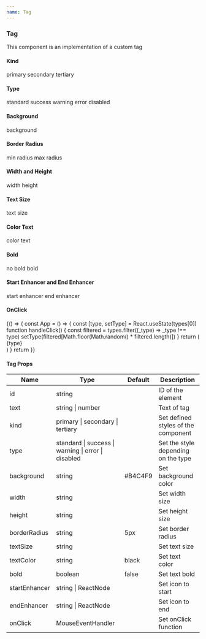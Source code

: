 ```yaml
---
name: Tag
---
```




<div />
<div>
  <H3 font="secondary">Tag</H3>
</div>

<Paragraph4>This component is an implementation of a custom tag</Paragraph4>

<div>
  <H4 font="secondary">Kind</H4>
</div>

<Playground>
  <div style={styles}>
    <Tag kind="primary" text="kind primary">
      primary
    </Tag>
    <Tag kind="secondary" text="kind secondary">
      secondary
    </Tag>
    <Tag kind="tertiary" text="kind tertiary">
      tertiary
    </Tag>
  </div>
</Playground>

<div>
  <H4 font="secondary">Type</H4>
</div>

<Playground>
  <div style={styles}>
    <Tag type="standard">standard</Tag>
    <Tag type="success">success</Tag>
    <Tag type="warning">warning</Tag>
    <Tag type="error">error</Tag>
    <Tag type="disabled">disabled</Tag>
  </div>
</Playground>

<div>
  <H4 font="secondary">Background</H4>
</div>

<Playground>
  <div style={styles}>
    <Tag background="#B4C4F9">background</Tag>
  </div>
</Playground>

<div>
  <H4 font="secondary">Border Radius</H4>
</div>

<Playground>
  <div style={styles}>
    <Tag background="#B4C4F9" borderRadius="0px">
      min radius
    </Tag>
    <Tag background="#B4C4F9" borderRadius="20px">
      max radius
    </Tag>
  </div>
</Playground>

<div>
  <H4 font="secondary">Width and Height</H4>
</div>

<Playground>
  <div style={styles}>
    <Tag background="#B4C4F9" width="80px">
      width
    </Tag>
    <Tag background="#B4C4F9" height="50px">
      height
    </Tag>
  </div>
</Playground>

<div>
  <H4 font="secondary">Text Size</H4>
</div>

<Playground>
  <div style={styles}>
    <Tag background="#B4C4F9" textSize="20px">
      text size
    </Tag>
  </div>
</Playground>

<div>
  <H4 font="secondary">Color Text</H4>
</div>

<Playground>
  <div style={styles}>
    <Tag background="#2152F7" textColor="white">
      color text
    </Tag>
  </div>
</Playground>

<div>
  <H4 font="secondary">Bold</H4>
</div>

<Playground>
  <div style={styles}>
    <Tag background="#B4C4F9">no bold</Tag>
    <Tag background="#B4C4F9" bold={true}>
      bold
    </Tag>
  </div>
</Playground>

<div>
  <H4 font="secondary">Start Enhancer and End Enhancer</H4>
</div>

<Playground>
  <div style={styles}>
    <Tag background="#B4C4F9" startEnhancer={CheckIcon}>
      start enhancer
    </Tag>
    <Tag background="#B4C4F9" endEnhancer={CheckIcon}>
      end enhancer
    </Tag>
  </div>
</Playground>

<div>
  <H4 font="secondary">OnClick</H4>
</div>

<Playground>
  {() => {
    const App = () => {
      const [type, setType] = React.useState(types[0])
      function handleClick() {
        const filtered = types.filter((_type) => _type !== type)
        setType(filtered[Math.floor(Math.random() * filtered.length)])
      }
      return (
        <div style={styles}>
          <Tag type={type} onClick={handleClick}>
            {type}
          </Tag>
        </div>
      )
    }
    return <App />
  }}
</Playground>

<H4>Tag Props</H4>
<table>
  <thead>
    <tr>
      <th>Name</th>
      <th>Type</th>
      <th>Default</th>
      <th>Description</th>
    </tr>
  </thead>
  <tbody>
    <tr>
      <td>id</td>
      <td>string</td>
      <td></td>
      <td>ID of the element</td>
    </tr>
    <tr>
      <td>text</td>
      <td>string | number</td>
      <td></td>
      <td>Text of tag</td>
    </tr>
    <tr>
      <td>kind</td>
      <td>primary | secondary | tertiary</td>
      <td></td>
      <td>Set defined styles of the component</td>
    </tr>
    <tr>
      <td>type</td>
      <td>standard | success | warning | error | disabled</td>
      <td></td>
      <td>Set the style depending on the type</td>
    </tr>
    <tr>
      <td>background</td>
      <td>string</td>
      <td>#B4C4F9</td>
      <td>Set background color</td>
    </tr>
    <tr>
      <td>width</td>
      <td>string</td>
      <td></td>
      <td>Set width size</td>
    </tr>
    <tr>
      <td>height</td>
      <td>string</td>
      <td></td>
      <td>Set height size</td>
    </tr>
    <tr>
      <td>borderRadius</td>
      <td>string</td>
      <td>5px</td>
      <td>Set border radius</td>
    </tr>
    <tr>
      <td>textSize</td>
      <td>string</td>
      <td></td>
      <td>Set text size</td>
    </tr>
    <tr>
      <td>textColor</td>
      <td>string</td>
      <td>black</td>
      <td>Set text color</td>
    </tr>
    <tr>
      <td>bold</td>
      <td>boolean</td>
      <td>false</td>
      <td>Set text bold</td>
    </tr>
    <tr>
      <td>startEnhancer</td>
      <td>string | ReactNode</td>
      <td></td>
      <td>Set icon to start</td>
    </tr>
    <tr>
      <td>endEnhancer</td>
      <td>string | ReactNode</td>
      <td></td>
      <td>Set icon to end</td>
    </tr>
    <tr>
      <td>onClick</td>
      <td>MouseEventHandler</td>
      <td></td>
      <td>Set onClick function</td>
    </tr>
  </tbody>
</table>
